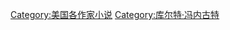 {{catmore1|[[库尔特·冯内古特|库尔特·冯内古特]]}}

[[Category:美国各作家小说|Category:美国各作家小说]]
[[Category:库尔特·冯内古特|Category:库尔特·冯内古特]]